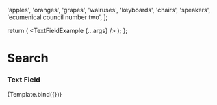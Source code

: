 
<Meta title="Components/Search" component={TextFieldExample} />

  'apples',
  'oranges',
  'grapes',
  'walruses',
  'keyboards',
  'chairs',
  'speakers',
  'ecumenical council number two',
];

   return (
     <TextFieldExample {...args} />
   );
 };

# Search
### Text Field
<Canvas>
  <Story
    name="Text Field"
    args={{
      list: list,
    }}
    argTypes={{
      list: {
        description: "List of searchable items.",
      },
    }}
  >
    {Template.bind({})}
  </Story>
</Canvas>

<ArgsTable
  story="Text Field"
  sort="requiredFirst"
/>
